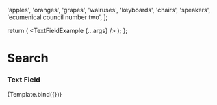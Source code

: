 
<Meta title="Components/Search" component={TextFieldExample} />

  'apples',
  'oranges',
  'grapes',
  'walruses',
  'keyboards',
  'chairs',
  'speakers',
  'ecumenical council number two',
];

   return (
     <TextFieldExample {...args} />
   );
 };

# Search
### Text Field
<Canvas>
  <Story
    name="Text Field"
    args={{
      list: list,
    }}
    argTypes={{
      list: {
        description: "List of searchable items.",
      },
    }}
  >
    {Template.bind({})}
  </Story>
</Canvas>

<ArgsTable
  story="Text Field"
  sort="requiredFirst"
/>
